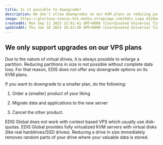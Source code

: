 ```yaml
---
title: Is it possible to downgrade?
description: We don't allow downgrades on our KVM plans as reducing partitions in size is not possible without data loss.
image: https://glorious-snazzy-hot.media.strapiapp.com/Edis_Logo_432da83b15.jpg
createdAt: Mon Sep 11 2023 15:01:41 GMT+0000 (Coordinated Universal Time)
updatedAt: Thu Jan 18 2024 10:43:48 GMT+0000 (Coordinated Universal Time)
---
```


## We only support upgrades on our VPS plans

Due to the nature of virtual drives, it is always possible to enlarge a partition. Reducing partitions in size is not possible without complete data loss. For that reason, EDIS does not offer any downgrade options on its KVM plans.&#x20;

If you want to downgrade to a smaller plan, do the following:

1. Order a (smaller) product of your liking

2. Migrate data and applications to the new server

3. Cancel the other product.

<Note>
  EDIS Global does not work with context based VPS which usually use
  disk-quotas. EDIS Global provides fully virtualized KVM servers with virtual
  disks (like real harddrives/SSD drives). Reducing a drive in size immediately
  removes random parts of your drive where your valuable data is stored.
</Note>
